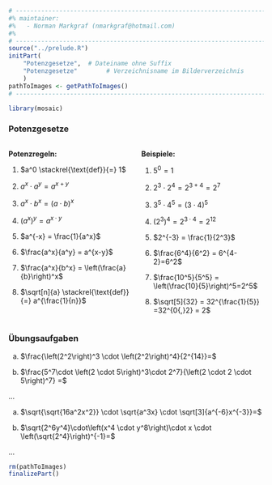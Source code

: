 ```r
# ---------------------------------------------------------------------------
#% maintainer:
#%   - Norman Markgraf (nmarkgraf@hotmail.com)
#%
# ---------------------------------------------------------------------------
source("../prelude.R")
initPart(
    "Potenzgesetze",  # Dateiname ohne Suffix
    "Potenzgesetze"        # Verzeichnisname im Bilderverzeichnis 
    )
pathToImages <- getPathToImages()
# ---------------------------------------------------------------------------

library(mosaic)

```


### Potenzgesetze

:::::: {.columns}
::: {.column width="49%"}

**Potenzregeln:**

1. $a^0 \stackrel{\text{def}}{=} 1$

2. $a^x \cdot a^y = a^{x+y}$

3. $a^x \cdot b^x = (a \cdot b)^x$

4. $\left(a^x\right)^y = a^{x \cdot y}$

5. $a^{-x} = \frac{1}{a^x}$

6. $\frac{a^x}{a^y} = a^{x-y}$

7. $\frac{a^x}{b^x} = \left(\frac{a}{b}\right)^x$

8. $\sqrt[n]{a} \stackrel{\text{def}}{=} a^{\frac{1}{n}}$

:::
::: {.column width="49%"}

**Beispiele:**

1. $5^0 = 1$

2. $2^3 \cdot 2^4 = 2^{3+4} = 2^7$

3. $3^5 \cdot 4^5 = (3 \cdot 4)^5$

4. $\left(2^3\right)^4 = 2^{3\cdot 4} = 2^{12}$

5. $2^{-3} = \frac{1}{2^3}$

6. $\frac{6^4}{6^2} = 6^{4-2}=6^2$

7. $\frac{10^5}{5^5} = \left(\frac{10}{5}\right)^5=2^5$

8. $\sqrt[5]{32} = 32^{\frac{1}{5}} =32^{0{,}2} = 2$

:::
::::::


### Übungsaufgaben

a) $\frac{\left(2^2\right)^3 \cdot \left(2^2\right)^4}{2^{14}}=$

b) $\frac{5^7\cdot \left(2 \cdot 5\right)^3\cdot 2^7}{\left(2 \cdot 2 \cdot 5\right)^7} =$ 

...

a) $\sqrt{\sqrt{16a^2x^2}} \cdot \sqrt{a^3x} \cdot \sqrt[3]{a^{-6}x^{-3}}=$

b) $\sqrt{2^6y^4}\cdot\left(x^4 \cdot y^8\right)\cdot x \cdot \left(\sqrt{2^4}\right)^{-1}=$

...


```r
rm(pathToImages)
finalizePart()
```
